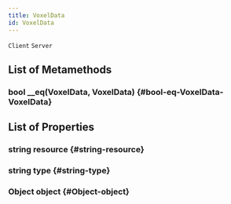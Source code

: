 ```yaml
---
title: VoxelData
id: VoxelData
---
```

`Client`
`Server`

## List of Metamethods

### bool __eq(VoxelData, VoxelData) {#bool-eq-VoxelData-VoxelData}

## List of Properties

### string resource {#string-resource}

### string type {#string-type}

### Object object {#Object-object}

